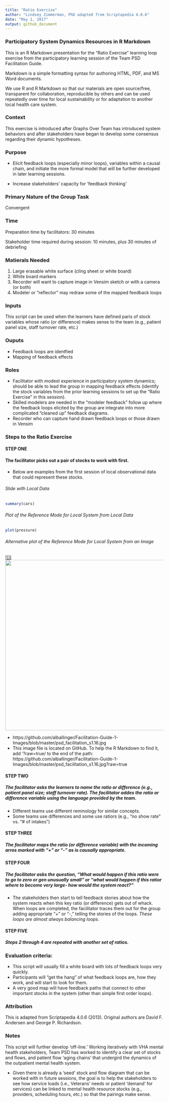 ```yaml
---
title: "Ratio Exercise"
author: "Lindsey Zimmerman, PhD adapted from Scriptapedia 4.0.6"
date: "May 1, 2017"
output: github_document
---
```


### Participatory System Dynamics Resources in R Markdown 

This is an R Markdown presentation for the "Ratio Exercise" learning loop exercise from the participatory learning session of the Team PSD Facilitation Guide. 

Markdown is a simple formatting syntax for authoring HTML, PDF, and MS Word documents. 

We use R and R Markdown so that our materials are open source/free, transparent for collaboration, reproducible by others and can be used repeatedly over time for local sustainability or for adaptation to another local health care system.

### Context

This exercise is introduced after Graphs Over Team has introduced system behaviors and after stakeholders have began to develop some consensus regarding their dynamic hypotheses.

### Purpose

* Elicit feedback loops (especially minor loops), variables within a causal chain, and initiate the more formal model that will be further developed in later learning sessions.

* Increase stakeholders' capacity for 'feedback thinking'

### Primary Nature of the Group Task

Convergent

### Time

Preparation time by facilitators: 30 minutes

Stakeholder time required during session: 10 minutes, plus 30 minutes of debriefing

### Matierals Needed

1. Large erasable white surface (cling sheet or white board)
2. White board markers
3. Recorder will want to capture image in Vensim sketch or with a camera (or both)
4. Modeler or "reflector" may redraw some of the mapped feedback loops

### Inputs

This script can be used when the learners have defined paris of stock variables whose ratio (or difference) makes sense to the team (e.g., patient panel size, staff turnover rate, etc.)

### Ouputs

* Feedback loops are identfied
* Mapping of feedback effects

### Roles

- Facilitator with modest experience in participatory system dynamics; should be able to lead the group in mapping feedback effects (identify the stock variables from the prior learning sessions to set up the "Ratio Exercise" in this session).
- Skilled modelers are needed in the "modeler feedback" follow up where the feedback loops elicited by the group are integrate into more complicated "cleaned up" feedback diagrams.
- Recorder who can capture hand drawn feedback loops or those drawn in Vensim

### Steps to the Ratio Exercise

#### STEP ONE 
####  The facilitator picks out a pair of stocks to work with first.  

* Below are examples from the first session of local observational data that could represent these stocks.

###### Slide with Local Data 

```r
summary(cars)
```

###### Plot of the Reference Mode for Local System from Local Data

```r
plot(pressure)
```

###### Alternative plot of the Reference Mode for Local System from an Image

[![](<img src="https://github.com/alballinger/Facilitation-Guide-1-Images/blob/master/psd_facilitation_s1.16.jpg?raw=true)"
      width="720" height="540">](https://github.com/alballinger/Facilitation-Guide-1-Images/blob/master/psd_facilitation_s1.16.jpg?raw=true)

* https://github.com/alballinger/Facilitation-Guide-1-Images/blob/master/psd_facilitation_s1.16.jpg
* This image file is located on GitHub.  To help the R Markdown to find it, add '?raw=true/ to the end of the path:   https://github.com/alballinger/Facilitation-Guide-1-Images/blob/master/psd_facilitation_s1.16.jpg?raw=true

#### STEP TWO 
##### The facilitator asks the learners to name the ratio or difference (e.g., patient panel size; staff turnover rate).  The facilitator addes the ratio or difference variable using the language provided by the team.  

* Different teams use different reminology for similar concepts. 
* Some teams use differences and some use ratiors (e.g., "no show rate" vs. "# of intakes")

#### STEP THREE 
##### The facilitator maps the ratio (or difference variable) with the incoming arros marked with "+" or "-" as is causally appropriate.

#### STEP FOUR
##### The facilitator asks the question, "What would happen if this ratio were to go to zero or gen unusually small" or "what would happen if this ratior where to become very large- how would the system react?"

* The stakeholders then start to tell feedback stories about how the system reacts when this key ratio (or difference) gets out of whack.  When loops are completed, the facilitator traces them out for the group adding appropriate "+" or "-," telling the stories of the loops.  *These loops are almost always balancing loops.*

#### STEP FIVE
##### Steps 2 through 4 are repeated with another set of ratios.

### Evaluation criteria:

* This script will usually fill a white board with lots of feedback loops very quickly.
* Participants will "get the hang" of what feedback loops are, how they work, and will start to look for them.
* A very good map will have feedback paths that connect to other important stocks in the system (other than simple first order loops).

### Attribution
This is adapted from Scriptapedia 4.0.6 (2013).
Original authors are David F. Andersen and George P. Richardson.

### Notes
This script will further develop 'off-line.' Working iteratively with VHA mental health stakeholders, Team PSD has worked to identify a clear set of stocks and flows, and patient flow 'aging chains' that undergird the dynamics of the outpatient mental health system.  

* Given there is already a 'seed' stock and flow diagram that can be worked with in future sessions, the goal is to help the stakeholders to see how service loads (i.e., Veterans' needs or patient 'demand' for services) can be linked to mental health resource stocks (e.g., providers, scheduling hours, etc.) so that the pairings make sense.  
